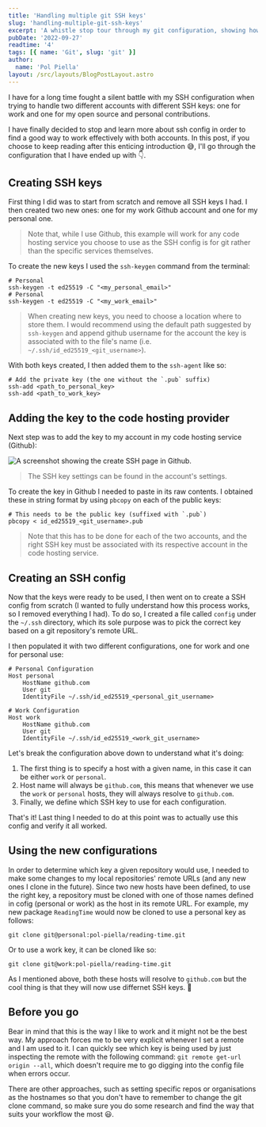 ```yaml
---
title: 'Handling multiple git SSH keys'
slug: 'handling-multiple-git-ssh-keys'
excerpt: 'A whistle stop tour through my git configuration, showing how to effectively deal with two different git users and SSH keys.'
pubDate: '2022-09-27'
readtime: '4'
tags: [{ name: 'Git', slug: 'git' }]
author:
  name: 'Pol Piella'
layout: /src/layouts/BlogPostLayout.astro
---
```


I have for a long time fought a silent battle with my SSH configuration when trying to handle two different accounts with different SSH keys: one for work and one for my open source and personal contributions.

I have finally decided to stop and learn more about ssh config in order to find a good way to work effectively with both accounts. In this post, if you choose to keep reading after this enticing introduction 😅, I'll go through the configuration that I have ended up with 👇.

## Creating SSH keys

First thing I did was to start from scratch and remove all SSH keys I had. I then created two new ones: one for my work Github account and one for my personal one.

> Note that, while I use Github, this example will work for any code hosting service you choose to use as the SSH config is for git rather than the specific services themselves.

To create the new keys I used the `ssh-keygen` command from the terminal:

```bash:Terminal
# Personal
ssh-keygen -t ed25519 -C "<my_personal_email>"
# Personal
ssh-keygen -t ed25519 -C "<my_work_email>"
```

> When creating new keys, you need to choose a location where to store them. I would recommend using the default path suggested by `ssh-keygen` and append github username for the account the key is associated with to the file's name (i.e. `~/.ssh/id_ed25519_<git_username>`).

With both keys created, I then added them to the `ssh-agent` like so:

```bash:Terminal
# Add the private key (the one without the `.pub` suffix)
ssh-add <path_to_personal_key>
ssh-add <path_to_work_key>
```

## Adding the key to the code hosting provider

Next step was to add the key to my account in my code hosting service (Github):

![A screenshot showing the create SSH page in Github.](/assets/posts/handling-multiple-git-ssh-keys/new-ssh-key.png)

> The SSH key settings can be found in the account's settings.

To create the key in Github I needed to paste in its raw contents. I obtained these in string format by using `pbcopy` on each of the public keys:

```bash:Terminal
# This needs to be the public key (suffixed with `.pub`)
pbcopy < id_ed25519_<git_username>.pub
```

> Note that this has to be done for each of the two accounts, and the right SSH key must be associated with its respective account in the code hosting service.

## Creating an SSH config

Now that the keys were ready to be used, I then went on to create a SSH config from scratch (I wanted to fully understand how this process works, so I removed everything I had). To do so, I created a file called `config` under the `~/.ssh` directory, which its sole purpose was to pick the correct key based on a git repository's remote URL.

I then populated it with two different configurations, one for work and one for personal use:

```yml:config
# Personal Configuration
Host personal
	HostName github.com
	User git
	IdentityFile ~/.ssh/id_ed25519_<personal_git_username>

# Work Configuration
Host work
	HostName github.com
	User git
	IdentityFile ~/.ssh/id_ed25519_<work_git_username>
```

Let's break the configuration above down to understand what it's doing:

1. The first thing is to specify a host with a given name, in this case it can be either `work` or `personal`.
2. Host name will always be `github.com`, this means that whenever we use the `work` or `personal` hosts, they will always resolve to `github.com`.
3. Finally, we define which SSH key to use for each configuration.

That's it! Last thing I needed to do at this point was to actually use this config and verify it all worked.

## Using the new configurations

In order to determine which key a given repository would use, I needed to make some changes to my local repositories' remote URLs (and any new ones I clone in the future). Since two new hosts have been defined, to use the right key, a repository must be cloned with one of those names defined in cofig (personal or work) as the host in its remote URL. For example, my new package `ReadingTime` would now be cloned to use a personal key as follows:

```bash:Terminal
git clone git@personal:pol-piella/reading-time.git
```

Or to use a work key, it can be cloned like so:

```bash:Terminal
git clone git@work:pol-piella/reading-time.git
```

As I mentioned above, both these hosts will resolve to `github.com` but the cool thing is that they will now use differnet SSH keys. 🎉

## Before you go

Bear in mind that this is the way I like to work and it might not be the best way. My approach forces me to be very explicit whenever I set a remote and I am used to it. I can quickly see which key is being used by just inspecting the remote with the following command: `git remote get-url origin --all`, which doesn't require me to go digging into the config file when errors occur.

There are other approaches, such as setting specific repos or organisations as the hostnames so that you don't have to remember to change the git clone command, so make sure you do some research and find the way that suits your workflow the most 😃.
